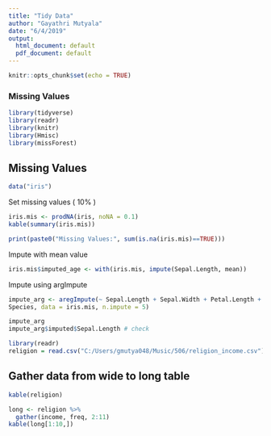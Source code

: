 ```yaml
---
title: "Tidy Data"
author: "Gayathri Mutyala"
date: "6/4/2019"
output:
  html_document: default
  pdf_document: default
---
```


```r
knitr::opts_chunk$set(echo = TRUE)
```
### Missing Values

```r
library(tidyverse)
library(readr)
library(knitr)
library(Hmisc)
library(missForest)
```
## Missing Values

```r
data("iris")
```

Set missing values ( 10% )
```r
iris.mis <- prodNA(iris, noNA = 0.1)
kable(summary(iris.mis))
```
```r

print(paste0("Missing Values:", sum(is.na(iris.mis)==TRUE)))
```

Impute with mean value

```r


iris.mis$imputed_age <- with(iris.mis, impute(Sepal.Length, mean))

```
Impute using argImpute
```r

impute_arg <- aregImpute(~ Sepal.Length + Sepal.Width + Petal.Length + Petal.Width +
Species, data = iris.mis, n.impute = 5)
```
```r
impute_arg
impute_arg$imputed$Sepal.Length # check
```

```r
library(readr)
religion = read.csv("C:/Users/gmutya048/Music/506/religion_income.csv")


```

## Gather data from wide to long table
```r
kable(religion)
```

```r
long <- religion %>% 
  gather(income, freq, 2:11)
kable(long[1:10,])
```
